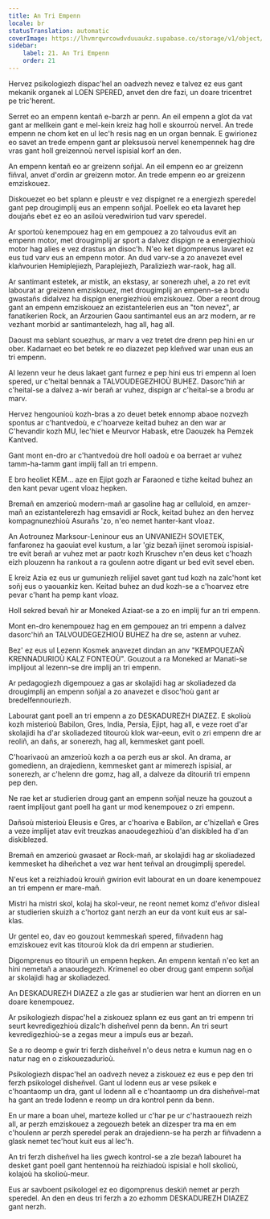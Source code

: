 ```yaml
---
title: An Tri Empenn
locale: br
statusTranslation: automatic
coverImage: https://lhvmrqwrcowdvduuaukz.supabase.co/storage/v1/object/public/strapi-uploads/small_cover-educacion-fundamental.webp-2d51a7828a2b1309555be27f7e2a61a0.webp
sidebar:
    label: 21. An Tri Empenn
    order: 21
---
```

Hervez psikologiezh dispac'hel an oadvezh nevez e talvez ez eus gant mekanik organek al LOEN SPERED, anvet den dre fazi, un doare tricentret pe tric'herent.

Serret eo an empenn kentañ e-barzh ar penn. An eil empenn a glot da vat gant ar mellkein gant e mel-kein kreiz hag holl e skourroù nervel. An trede empenn ne chom ket en ul lec'h resis nag en un organ bennak. E gwirionez eo savet an trede empenn gant ar pleksusoù nervel kenempennek hag dre vras gant holl greizennoù nervel ispisial korf an den.

An empenn kentañ eo ar greizenn soñjal. An eil empenn eo ar greizenn fiñval, anvet d'ordin ar greizenn motor. An trede empenn eo ar greizenn emziskouez.

Diskouezet eo bet splann e pleustr e vez dispignet re a energiezh speredel gant pep drougimplij eus an empenn soñjal. Poellek eo eta lavaret hep doujañs ebet ez eo an asiloù veredwirion tud varv speredel.

Ar sportoù kenempouez hag en em gempouez a zo talvoudus evit an empenn motor, met drougimplij ar sport a dalvez dispign re a energiezhioù motor hag alies e vez drastus an disoc'h. N'eo ket digomprenus lavaret ez eus tud varv eus an empenn motor. An dud varv-se a zo anavezet evel klañvourien Hemiplejiezh, Paraplejiezh, Paraliziezh war-raok, hag all.

Ar santimant estetek, ar mistik, an ekstasy, ar sonerezh uhel, a zo ret evit labourat ar greizenn emziskouez, met drougimplij an empenn-se a brodu gwastañs didalvez ha dispign energiezhioù emziskouez. Ober a reont droug gant an empenn emziskouez an ezistantelerien eus an "ton nevez", ar fanatikerien Rock, an Arzourien Gaou santimantel eus an arz modern, ar re vezhant morbid ar santimantelezh, hag all, hag all.

Daoust ma seblant souezhus, ar marv a vez tretet dre drenn pep hini en ur ober. Kadarnaet eo bet betek re eo diazezet pep kleñved war unan eus an tri empenn.

Al lezenn veur he deus lakaet gant furnez e pep hini eus tri empenn al loen spered, ur c'heital bennak a TALVOUDEGEZHIOÙ BUHEZ. Dasorc'hiñ ar c'heital-se a dalvez a-wir berañ ar vuhez, dispign ar c'heital-se a brodu ar marv.

Hervez hengounioù kozh-bras a zo deuet betek ennomp abaoe nozvezh spontus ar c'hantvedoù, e c'hoarveze keitad buhez an den war ar C'hevandir kozh MU, lec'hiet e Meurvor Habask, etre Daouzek ha Pemzek Kantved.

Gant mont en-dro ar c'hantvedoù dre holl oadoù e oa berraet ar vuhez tamm-ha-tamm gant implij fall an tri empenn.

E bro heoliet KEM... aze en Ejipt gozh ar Faraoned e tizhe keitad buhez an den kant pevar ugent vloaz hepken.

Bremañ en amzerioù modern-mañ ar gasoline hag ar celluloid, en amzer-mañ an ezistantelerezh hag emsavidi ar Rock, keitad buhez an den hervez kompagnunezhioù Asurañs 'zo, n'eo nemet hanter-kant vloaz.

An Aotrounez Marksour-Leninour eus an UNVANIEZH SOVIETEK, fanfaronez ha gaouiat evel kustum, a lar 'giz bezañ ijinet seromoù ispisial-tre evit berañ ar vuhez met ar paotr kozh Kruschev n'en deus ket c'hoazh eizh plouzenn ha rankout a ra goulenn aotre digant ur bed evit sevel eben.

E kreiz Azia ez eus ur gumuniezh relijiel savet gant tud kozh na zalc'hont ket soñj eus o yaouankiz ken. Keitad buhez an dud kozh-se a c'hoarvez etre pevar c'hant ha pemp kant vloaz.

Holl sekred bevañ hir ar Moneked Aziaat-se a zo en implij fur an tri empenn.

Mont en-dro kenempouez hag en em gempouez an tri empenn a dalvez dasorc'hiñ an TALVOUDEGEZHIOÙ BUHEZ ha dre se, astenn ar vuhez.

Bez' ez eus ul Lezenn Kosmek anavezet dindan an anv "KEMPOUEZAÑ KRENNADURIOÙ KALZ FONTEOÙ". Gouzout a ra Moneked ar Manati-se implijout al lezenn-se dre implij an tri empenn.

Ar pedagogiezh digempouez a gas ar skolajidi hag ar skoliadezed da drougimplij an empenn soñjal a zo anavezet e disoc'hoù gant ar bredelfennouriezh.

Labourat gant poell an tri empenn a zo DESKADUREZH DIAZEZ. E skolioù kozh misterioù Babilon, Gres, India, Persia, Ejipt, hag all, e veze roet d'ar skolajidi ha d'ar skoliadezed titouroù klok war-eeun, evit o zri empenn dre ar reoliñ, an dañs, ar sonerezh, hag all, kemmesket gant poell.

C'hoarivaoù an amzerioù kozh a oa perzh eus ar skol. An drama, ar gomedienn, an drajedienn, kemmesket gant ar mimerezh ispisial, ar sonerezh, ar c'helenn dre gomz, hag all, a dalveze da ditouriñ tri empenn pep den.

Ne rae ket ar studierien droug gant an empenn soñjal neuze ha gouzout a raent implijout gant poell ha gant ur mod kenempouez o zri empenn.

Dañsoù misterioù Eleusis e Gres, ar c'hoariva e Babilon, ar c'hizellañ e Gres a veze implijet atav evit treuzkas anaoudegezhioù d'an diskibled ha d'an diskiblezed.

Bremañ en amzerioù gwasaet ar Rock-mañ, ar skolajidi hag ar skoliadezed kemmesket ha diheñchet a vez war hent teñval an drougimplij speredel.

N'eus ket a reizhiadoù krouiñ gwirion evit labourat en un doare kenempouez an tri empenn er mare-mañ.

Mistri ha mistri skol, kolaj ha skol-veur, ne reont nemet komz d'eñvor disleal ar studierien skuizh a c'hortoz gant nerzh an eur da vont kuit eus ar sal-klas.

Ur gentel eo, dav eo gouzout kemmeskañ spered, fiñvadenn hag emziskouez evit kas titouroù klok da dri empenn ar studierien.

Digomprenus eo titouriñ un empenn hepken. An empenn kentañ n'eo ket an hini nemetañ a anaoudegezh. Krimenel eo ober droug gant empenn soñjal ar skolajidi hag ar skoliadezed.

An DESKADUREZH DIAZEZ a zle gas ar studierien war hent an diorren en un doare kenempouez.

Ar psikologiezh dispac'hel a ziskouez splann ez eus gant an tri empenn tri seurt kevredigezhioù dizalc'h disheñvel penn da benn. An tri seurt kevredigezhioù-se a zegas meur a impuls eus ar bezañ.

Se a ro deomp e gwir tri ferzh disheñvel n'o deus netra e kumun nag en o natur nag en o ziskouezadurioù.

Psikologiezh dispac'hel an oadvezh nevez a ziskouez ez eus e pep den tri ferzh psikologel disheñvel. Gant ul lodenn eus ar vese psikek e c'hoantaomp un dra, gant ul lodenn all e c'hoantaomp un dra disheñvel-mat ha gant an trede lodenn e reomp un dra kontrol penn da benn.

En ur mare a boan uhel, marteze kolled ur c'har pe ur c'hastraouezh reizh all, ar perzh emziskouez a zegouezh betek an dizesper tra ma en em c'houlenn ar perzh speredel perak an drajedienn-se ha perzh ar fiñvadenn a glask nemet tec'hout kuit eus al lec'h.

An tri ferzh disheñvel ha lies gwech kontrol-se a zle bezañ labouret ha desket gant poell gant hentennoù ha reizhiadoù ispisial e holl skolioù, kolajoù ha skolioù-meur.

Eus ar savboent psikologel ez eo digomprenus deskiñ nemet ar perzh speredel. An den en deus tri ferzh a zo ezhomm DESKADUREZH DIAZEZ gant nerzh.
